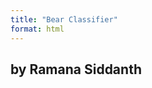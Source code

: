 ```yaml
---
title: "Bear Classifier"
format: html
---
```


## by Ramana Siddanth

<script
	type="module"
	src="https://gradio.s3-us-west-2.amazonaws.com/4.40.0/gradio.js"
></script>

<gradio-app src="https://siddanth-fastai-bear-classifier.hf.space"></gradio-app>